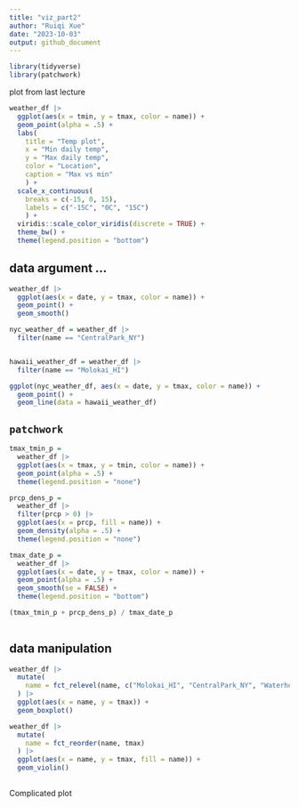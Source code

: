 ```yaml
---
title: "viz_part2"
author: "Ruiqi Xue"
date: "2023-10-03"
output: github_document
---
```


```r
library(tidyverse)
library(patchwork)
```



plot from last lecture
```r
weather_df |>
  ggplot(aes(x = tmin, y = tmax, color = name)) +
  geom_point(alpha = .5) +
  labs(
    title = "Temp plot", 
    x = "Min daily temp", 
    y = "Max daily temp", 
    color = "Location",
    caption = "Max vs min"
    ) +
  scale_x_continuous(
    breaks = c(-15, 0, 15),
    labels = c("-15C", "0C", "15C")
    ) +
  viridis::scale_color_viridis(discrete = TRUE) +
  theme_bw() +
  theme(legend.position = "bottom")
```


## data argument ...

```r
weather_df |>
  ggplot(aes(x = date, y = tmax, color = name)) +
  geom_point() + 
  geom_smooth()

nyc_weather_df = weather_df |>
  filter(name == "CentralPark_NY")


hawaii_weather_df = weather_df |>
  filter(name == "Molokai_HI")

ggplot(nyc_weather_df, aes(x = date, y = tmax, color = name)) +
  geom_point() +
  geom_line(data = hawaii_weather_df)
```


## `patchwork`

```r
tmax_tmin_p = 
  weather_df |> 
  ggplot(aes(x = tmax, y = tmin, color = name)) + 
  geom_point(alpha = .5) +
  theme(legend.position = "none")

prcp_dens_p = 
  weather_df |> 
  filter(prcp > 0) |> 
  ggplot(aes(x = prcp, fill = name)) + 
  geom_density(alpha = .5) + 
  theme(legend.position = "none")

tmax_date_p = 
  weather_df |> 
  ggplot(aes(x = date, y = tmax, color = name)) + 
  geom_point(alpha = .5) +
  geom_smooth(se = FALSE) + 
  theme(legend.position = "bottom")

(tmax_tmin_p + prcp_dens_p) / tmax_date_p
  
```

## data manipulation

```r
weather_df |>
  mutate(
    name = fct_relevel(name, c("Molokai_HI", "CentralPark_NY", "Waterhole_WA"))
  ) |>
  ggplot(aes(x = name, y = tmax)) +
  geom_boxplot()

weather_df |>
  mutate(
    name = fct_reorder(name, tmax)
  ) |>
  ggplot(aes(x = name, y = tmax, fill = name)) +
  geom_violin()
  
```


Complicated plot
```r

```











